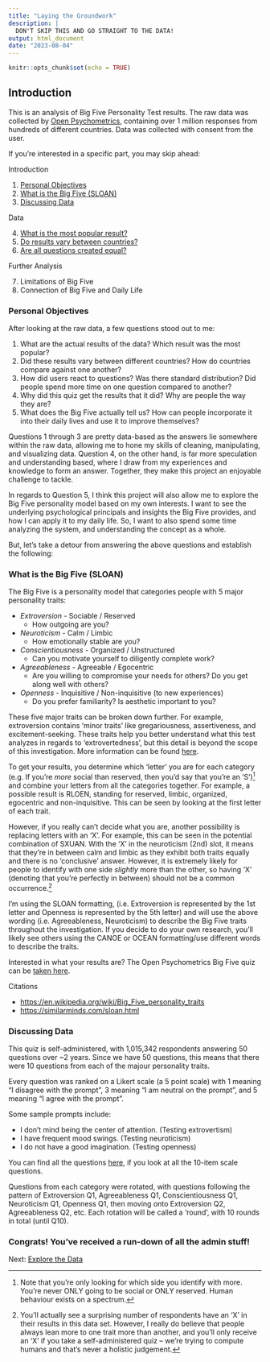 ---
title: "Laying the Groundwork"
description: |
  DON'T SKIP THIS AND GO STRAIGHT TO THE DATA!
output: html_document
date: "2023-08-04"
---

```{r setup, include=FALSE}
knitr::opts_chunk$set(echo = TRUE)
```

<!-- rmarkdown::render('C:/Users/sophi/OneDrive/Documents/Personal/bigfive/docs/intro.Rmd', output_file = 'C:/Users/sophi/OneDrive/Documents/Personal/bigfive/docs/intro.html') -->

## Introduction 

This is an analysis of Big Five Personality Test results. The raw data was collected by [Open Psychometrics](https://openpsychometrics.org/), containing over 1 million responses from hundreds of different countries. Data was collected with consent from the user.   

If you’re interested in a specific part, you may skip ahead: 

Introduction

1. [Personal Objectives](#Objectives)
2. [What is the Big Five (SLOAN)](#SLOAN)
3. [Discussing Data](#ddata) 

Data

4. [What is the most popular result? ](data.html#popres)
5. [Do results vary between countries?](data.html#country) 
6. [Are all questions created equal?](data.html#questions)

Further Analysis 

7. Limitations of Big Five 
8. Connection of Big Five and Daily Life

### Personal Objectives <a name="Objectives"></a>

After looking at the raw data, a few questions stood out to me: 

1. What are the actual results of the data? Which result was the most popular? 
2. Did these results vary between different countries? How do countries compare against one another? 
3. How did users react to questions? Was there standard distribution? Did people spend more time on one question compared to another? 
4. Why did this quiz get the results that it did? Why are people the way they are? 
5. What does the Big Five actually tell us? How can people incorporate it into their daily lives and use it to improve themselves? 

Questions 1 through 3 are pretty data-based as the answers lie somewhere within the raw data, allowing me to hone my skills of cleaning, manipulating, and visualizing data. Question 4, on the other hand, is far more speculation and understanding based, where I draw from my experiences and knowledge to form an answer. Together, they make this project an enjoyable challenge to tackle. 

In regards to Question 5, I think this project will also allow me to explore the Big Five personality model based on my own interests. I want to see the underlying psychological principals and insights the Big Five provides, and how I can apply it to my daily life. So, I want to also spend some time analyzing the system, and understanding the concept as a whole. 

But, let's take a detour from answering the above questions and establish the following: 

### What is the Big Five (SLOAN) <a name="SLOAN"></a>

The Big Five is a personality model that categories people with 5 major personality traits: 

* *Extroversion* - Sociable / Reserved 
  * How outgoing are you? 
* *Neuroticism* - Calm / Limbic
  * How emotionally stable are you? 
* *Conscientiousness* -  Organized / Unstructured 
  * Can you motivate yourself to diligently complete work?   
* *Agreeableness* - Agreeable / Egocentric 
  * Are you willing to compromise your needs for others? Do you get along well with others? 
* *Openness* - Inquisitive / Non-inquisitive (to new experiences)
  * Do you prefer familiarity? Is aesthetic important to you? 

These five major traits can be broken down further. For example, extroversion contains 'minor traits' like gregariousness, assertiveness, and excitement-seeking. These traits help you better understand what this test analyzes in regards to 'extrovertedness', but this detail is beyond the scope of this investigation. More information can be found [here](https://www.mindintertwined.com/blog/big-five-personality-traits-extroversion). 

To get your results, you determine which 'letter' you are for each category (e.g. If you're *more* social than reserved, then you'd say that you're an 'S')^[Note that you're only looking for which side you identify with more. You're never ONLY going to be social or ONLY reserved. Human behaviour exists on a spectrum.] and combine your letters from all the categories together. For example, a possible result is RLOEN, standing for reserved, limbic, organized, egocentric and non-inquisitive. This can be seen by looking at the first letter of each trait. 

However, if you really can't decide what you are, another possibility is replacing letters with an 'X'. For example, this can be seen in the potential combination of SXUAN. With the 'X' in the neuroticism (2nd) slot, it means that they're in between calm and limbic as they exhibit both traits equally and there is no 'conclusive' answer. However, it is extremely likely for people to identify with one side *slightly* more than the other, so having 'X' (denoting that you're perfectly in between) should not be a common occurrence.^[You'll actually see a surprising number of respondents have an 'X' in their results in this data set. However, I really do believe that people always lean more to one trait more than another, and you'll only receive an 'X' if you take a self-administered quiz -- we're trying to compute humans and that's never a holistic judgement.]   

I'm using the SLOAN formatting, (i.e. Extroversion is represented by the 1st letter and Openness is represented by the 5th letter) and will use the above wording (i.e. Agreeableness, Neuroticism) to describe the Big Five traits throughout the investigation. If you decide to do your own research, you'll likely see others using the CANOE or OCEAN formatting/use different words to describe the traits. 

Interested in what your results are? The Open Psychometrics Big Five quiz can be [taken here](https://openpsychometrics.org/tests/IPIP-BFFM/). 
  
Citations

* <a href="https://en.wikipedia.org/wiki/Big_Five_personality_traits" target="_blank">https://en.wikipedia.org/wiki/Big_Five_personality_traits</a>
* <a href="https://similarminds.com/sloan.html" target="_blank">https://similarminds.com/sloan.html</a>


### Discussing Data <a name="ddata"></a>
This quiz is self-administered, with 1,015,342 respondents answering 50 questions over ~2 years. Since we have 50 questions, this means that there were 10 questions from each of the majour personality traits. 

Every question was ranked on a Likert scale (a 5 point scale) with 1 meaning "I disagree with the prompt", 3 meaning "I am neutral on the prompt", and 5 meaning "I agree with the prompt".  

Some sample prompts include: 

* I don't mind being the center of attention. (Testing extrovertism) 
* I have frequent mood swings. (Testing neuroticism) 
* I do not have a good imagination. (Testing openness) 

You can find all the questions <a href="https://ipip.ori.org/newBigFive5broadKey.htm" target="_blank">here</a>, if you look at all the 10-item scale questions. 

Questions from each category were rotated, with questions following the pattern of Extroversion Q1, Agreeableness Q1, Conscientiousness Q1, Neuroticism Q1, Openness Q1, then moving onto Extroversion Q2, Agreeableness Q2, etc. Each rotation will be called a 'round', with 10 rounds in total (until Q10).

### Congrats! You've received a run-down of all the admin stuff!

Next: [Explore the Data](data.html)

